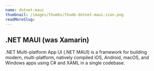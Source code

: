```yaml
---
name: dotnet-maui
thumbnail: /images/thumbs/thumb-dotnet-maui-icon.png
readMoreSlug:
---
```


## .NET MAUI (was Xamarin)

.NET Multi-platform App UI (.NET MAUI) is a framework for building modern, multi-platform, natively compiled iOS, Android, macOS, and Windows apps using C# and XAML in a single codebase.
